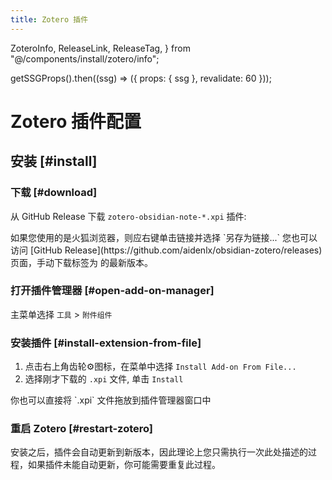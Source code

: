 ```yaml
---
title: Zotero 插件
---
```


  ZoteroInfo,
  ReleaseLink,
  ReleaseTag,
} from "@/components/install/zotero/info";

  getSSGProps().then((ssg) => ({ props: { ssg }, revalidate: 60 }));

# Zotero 插件配置

<ZoteroInfo />

## 安装 [#install]

<Steps>

### 下载 [#download]

从 GitHub Release 下载 `zotero-obsidian-note-*.xpi` 插件: <ReleaseLink />

<Callout type="info">
  如果您使用的是火狐浏览器，则应右键单击链接并选择 `另存为链接...`
</Callout>

<Callout>
  您也可以访问 [GitHub Release](https://github.com/aidenlx/obsidian-zotero/releases) 页面，手动下载标签为 <ReleaseTag /> 的最新版本。
</Callout>

### 打开插件管理器 [#open-add-on-manager]

主菜单选择 `工具` > `附件组件`

### 安装插件 [#install-extension-from-file]

1. 点击右上角齿轮⚙图标，在菜单中选择 `Install Add-on From File...`
2. 选择刚才下载的 `.xpi` 文件, 单击 `Install`

<Callout>
  你也可以直接将 `.xpi` 文件拖放到插件管理器窗口中
</Callout>

### 重启 Zotero [#restart-zotero]

</Steps>

<Callout type="info">
  安装之后，插件会自动更新到新版本，因此理论上您只需执行一次此处描述的过程，如果插件未能自动更新，你可能需要重复此过程。
</Callout>
